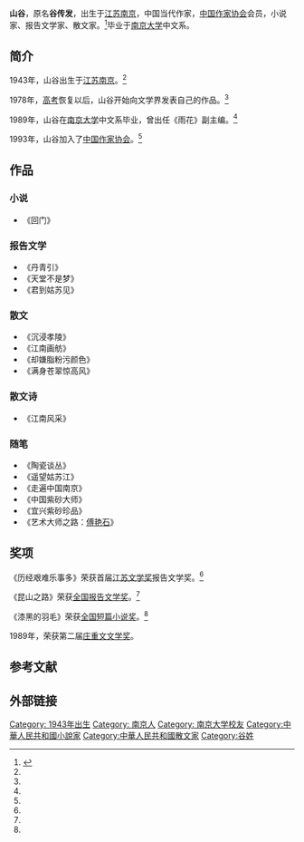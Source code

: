 {{Infobox writer <!-- see Template:Infobox writer -->
| 原文名称 = | 日文假名 = | 罗马拼音 = 
| 图像     = <!-- Use only free-licenced images which meet WP:NFCC -->Replace this image male.svg
| 图像大小 = 225px
| 图像说明 = 
| 姓名     = 山谷
| 字       = 
| 号       = 
| 笔名     = 
| 原名     = 谷传发
| 出生     =  {{Birth year and age|1943|10}} 
| 出生地点 = [[江苏|江苏]][[南京|南京]]
| 逝世     = <!--卒年在前生年在后{{death date and age|YYYY|MM|DD|YYYY|MM|DD}} 或{{Death year and age| }}-->
| 逝世地点 = 
| 居处     = [[南京市|南京市]]
| 职业     = [[作家|作家]]、[[编辑|编辑]]
| 国籍     = {{PRC}}
| 种族     = [[汉族|汉族]]
| 公民权   = 
| 教育程度 = [[大学|大学]]
| 母校     = [[南京大学|南京大学]]
| 创作时期 = 1978年至今
| 体裁     = [[小说|小说]]、[[报告文学|报告文学]]、[[散文诗|散文诗]]
| 主题     = [[自然|自然]]、[[历史|历史]]
| 文学运动 = 
| 代表作   = 《回眸江南》<br>《遥望姑苏台》<br>《世纪晚风》<br>《回门》<br>《丹青引》<br>《走近陶瓷》
| 配偶     =  <!--{{marriage|姓名|结婚年|离婚年}} -->
| 伴侣     = 
| 子女     = 
| 亲属     = 
| 受影响于 = 
| 施影响于 = 
| 奖项     = [[庄重文文学奖|庄重文文学奖]]（1989年）
| 官方网   = <!--  {{URL|website}} -->
| 签名     =  <!--不需要加[[file:|128px]] -->
}}
'''山谷'''{{BD|1943年||||catIdx= G谷}}，原名'''谷传发'''，出生于[[江苏|江苏]][[南京|南京]]，中国当代作家，[[中国作家协会|中国作家协会]]会员，小说家、报告文学家、散文家。<ref name="wolf " >{{cite web |url=http://www.chinawriter.com.cn/zxhy/member/9905.shtml |title=山谷 |publisher=中国作家网 |accessdate= |work= |language=zh-cn |archive-date=2016-03-04 |archive-url=https://web.archive.org/web/20160304194525/http://www.chinawriter.com.cn/zxhy/member/9905.shtml |dead-url=no }}</ref>毕业于[[南京大学|南京大学]]中文系。

== 简介 ==
1943年，山谷出生于[[江苏|江苏]][[南京|南京]]。<ref name="wolf " />

1978年，[[高考|高考]]恢复以后，山谷开始向文学界发表自己的作品。<ref name="wolf " />

1989年，山谷在[[南京大学|南京大学]]中文系毕业，曾出任《雨花》副主编。<ref name="wolf " />

1993年，山谷加入了[[中国作家协会|中国作家协会]]。<ref name="wolf " />

== 作品 ==
=== 小说 ===
*《回门》

=== 报告文学 ===
*《丹青引》
*《天堂不是梦》
*《君到姑苏见》

=== 散文 ===
*《沉浸孝陵》
*《江南画舫》
*《却嫌脂粉污颜色》
*《满身苍翠惊高风》

=== 散文诗 ===
*《江南风采》

=== 随笔 ===
*《陶瓷谈丛》
*《遥望姑苏江》
*《走遍中国南京》
*《中国紫砂大师》
*《宜兴紫砂珍品》
*《艺术大师之路：[[傅艳石|傅艳石]]》

== 奖项 ==
《历经艰难乐事多》荣获首届[[江苏文学奖|江苏文学奖]]报告文学奖。<ref name="wolf " />

《昆山之路》荣获[[全国报告文学奖|全国报告文学奖]]。<ref name="wolf " />

《漆黑的羽毛》荣获[[全国短篇小说奖|全国短篇小说奖]]。<ref name="wolf " />

1989年，荣获第二届[[庄重文文学奖|庄重文文学奖]]。

== 参考文献 ==
{{Reflist}}

== 外部链接 ==
{{庄重文文学奖}}

{{Authority control}}
{{DEFAULTSORT:Gu谷}}
[[Category:_1943年出生|Category: 1943年出生]]
[[Category:_南京人|Category: 南京人]]
[[Category:_南京大学校友|Category: 南京大学校友]]
[[Category:中華人民共和國小說家|Category:中華人民共和國小說家]]
[[Category:中華人民共和國散文家|Category:中華人民共和國散文家]]
[[Category:谷姓|Category:谷姓]]